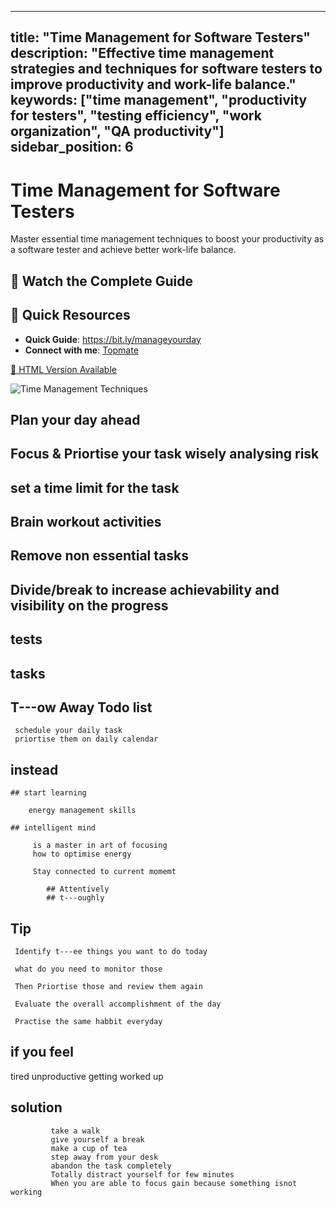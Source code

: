 
---
title: "Time Management for Software Testers"
description: "Effective time management strategies and techniques for software testers to improve productivity and work-life balance."
keywords: ["time management", "productivity for testers", "testing efficiency", "work organization", "QA productivity"]
sidebar_position: 6
---


# Time Management for Software Testers

Master essential time management techniques to boost your productivity as a software tester and achieve better work-life balance.

## 🎥 Watch the Complete Guide

<YouTubeEmbed 
  videoId="1wYUnOddr8o" 
  title="Time Management Tips for Testers" 
/>

## 🎯 Quick Resources
- **Quick Guide**: https://bit.ly/manageyourday
- **Connect with me**: [Topmate](https://topmate.io/gauravkhurana)

[📄 HTML Version Available](https://htmlpreview.github.io/?https://github.com/gauravkhuraana/Testing/blob/main/Time%20Management/Time%20Management%20www.udzial.com.html)

![Time Management Techniques](../../self-mastery/time-management/Time%20Management%20www.udzial.com.png "Time Management Strategies for Testers")

	
## Plan your day ahead
	
## Focus & Priortise your task wisely analysing risk

## set a time limit for the task

## Brain workout activities

## Remove non essential tasks

## Divide/break to increase achievability and visibility on the progress

## tests

## tasks

## T---ow Away Todo list

	 schedule your daily task
	 priortise them on daily calendar

## instead

	## start learning

		energy management skills

	## intelligent mind

		 is a master in art of focusing
		 how to optimise energy

		 Stay connected to current momemt

			## Attentively
			## t---oughly

## Tip

	 Identify t---ee things you want to do today 

	 what do you need to monitor those

	 Then Priortise those and review them again

	 Evaluate the overall accomplishment of the day

	 Practise the same habbit everyday

## if you feel 

tired
unproductive
getting worked up

## solution

			 take a walk
			 give yourself a break
			 make a cup of tea
			 step away from your desk
			 abandon the task completely
			 Totally distract yourself for few minutes
			 When you are able to focus gain because something isnot working
